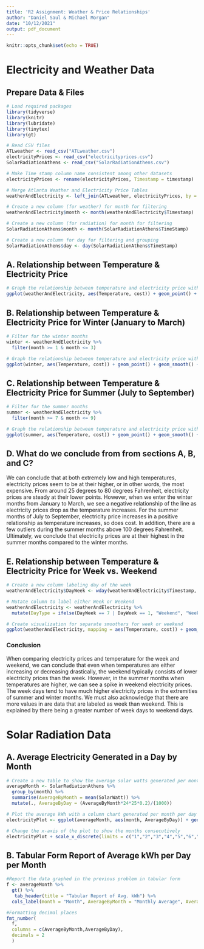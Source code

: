 ```yaml
---
title: 'R2 Assignment: Weather & Price Relationships'
author: "Daniel Saul & Michael Morgan"
date: "10/12/2021"
output: pdf_document
---
```


```r
knitr::opts_chunk$set(echo = TRUE)
```

# Electricity and Weather Data
## Prepare Data & Files
```r
# Load required packages
library(tidyverse)
library(knitr)
library(lubridate)
library(tinytex)
library(gt)

# Read CSV files
ATLweather <- read_csv("ATLweather.csv")
electricityPrices <- read_csv("electricityprices.csv")
SolarRadiationAthens <- read_csv("SolarRadiationAthens.csv")

# Make Time stamp column name consistent among other datasets
electricityPrices <- rename(electricityPrices, Timestamp = timestamp)

# Merge Atlanta Weather and Electricity Price Tables
weatherAndElectricity <- left_join(ATLweather, electricityPrices, by = "Timestamp")

# Create a new column (for weather) for month for filtering
weatherAndElectricity$month <- month(weatherAndElectricity$Timestamp)

# Create a new column (for radiation) for month for filtering
SolarRadiationAthens$month <- month(SolarRadiationAthens$TimeStamp)

# Create a new column for day for filtering and grouping
SolarRadiationAthens$day <- day(SolarRadiationAthens$TimeStamp)
```

## A. Relationship between Temperature & Electricity Price
```r
# Graph the relationship between temperature and electricity price with a smoother
ggplot(weatherAndElectricity, aes(Temperature, cost)) + geom_point() + geom_smooth() + ylab("Cost ($)")
```

## B. Relationship between Temperature & Electricity Price for Winter (January to March)
```r
# Filter for the winter months
winter <- weatherAndElectricity %>%
  filter(month >= 1 & month <= 3)

# Graph the relationship between temperature and electricity price with a smoother (winter)
ggplot(winter, aes(Temperature, cost)) + geom_point() + geom_smooth() + ylab("Cost ($)")
```

## C. Relationship between Temperature & Electricity Price for Summer (July to September)
```r
# Filter for the summer months
summer <- weatherAndElectricity %>%
  filter(month >= 7 & month <= 9)

# Graph the relationship between temperature and electricity price with a smoother (summer)
ggplot(summer, aes(Temperature, cost)) + geom_point() + geom_smooth() + ylab("Cost ($)")
```

## D. What do we conclude from from sections A, B, and C?
We can conclude that at both extremely low and high temperatures, electricity prices seem to be at their higher, or in other words, the most expensive. From around 25 degrees to 80 degrees Fahrenheit, electricity prices are steady at their lower points. However, when we enter the winter months from January to March, we see a negative relationship of the line as electricity prices drop as the temperature increases. For the summer months of July to September, electricity price increases in a positive relationship as temperature increases, so does cost. In addition, there are a few outliers during the summer months above 100 degrees Fahrenheit. Ultimately, we conclude that electricity prices are at their highest in the summer months compared to the winter months.

## E. Relationship between Temperature & Electricity Price for Week vs. Weekend
```r
# Create a new column labeling day of the week
weatherAndElectricity$DayWeek <- wday(weatherAndElectricity$Timestamp, label = FALSE)

# Mutate column to label either Week or Weekend
weatherAndElectricity <- weatherAndElectricity %>%
  mutate(DayType = ifelse(DayWeek == 7 | DayWeek == 1, "Weekend", "Week"))

# Create visualization for separate smoothers for week or weekend
ggplot(weatherAndElectricity, mapping = aes(Temperature, cost)) + geom_point() + geom_smooth(aes(color=DayType)) + ylab("Cost ($)")
```

### Conclusion
When comparing electricity prices and temperature for the week and weekend, we can conclude that even when temperatures are either increasing or decreasing drastically, the weekend typically consists of lower electricity prices than the week. However, in the summer months when temperatures are higher, we can see a spike in weekend electricity prices. The week days tend to have much higher electricity prices in the extremities of summer and winter months. We must also acknowledge that there are more values in are data that are labeled as week than weekend. This is explained by there being a greater number of week days to weekend days.

# Solar Radiation Data
## A. Average Electricity Generated in a Day by Month
```r
# Create a new table to show the average solar watts generated per month and kWh
averageMonth <- SolarRadiationAthens %>%
  group_by(month) %>%
  summarise(AverageByMonth = mean(SolarWatt)) %>%
  mutate(., AverageByDay = (AverageByMonth*24*25*0.2)/(1000))

# Plot the average kWh with a column chart generated per month per day
electricityPlot <- ggplot(averageMonth, aes(month, AverageByDay)) + geom_col()

# Change the x-axis of the plot to show the months consecutively
electricityPlot + scale_x_discrete(limits = c("1","2","3","4","5","6","7","8","9","10","11","12")) + xlab("Month") + ylab("Daily Average")

```

## B. Tabular Form Report of Average kWh per Day per Month
```r
#Report the data graphed in the previous problem in tabular form
f <- averageMonth %>%
  gt() %>%
   tab_header(title = "Tabular Report of Avg. kWh") %>%
  cols_label(month = "Month", AverageByMonth = "Monthly Average", AverageByDay = "Daily Average")

#Formatting decimal places
fmt_number(
  f,
  columns = c(AverageByMonth,AverageByDay),
  decimals = 2
  )
```

